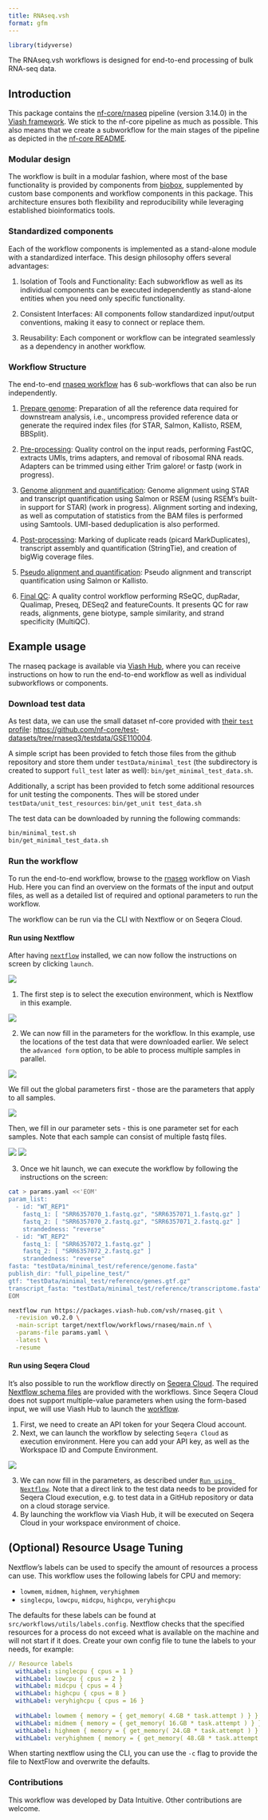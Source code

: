 ```yaml
---
title: RNAseq.vsh
format: gfm
---
```


<!-- README.md is generated by running 'quarto render README.qmd' -->

```r
library(tidyverse)
```

The RNAseq.vsh workflows is designed for end-to-end processing of bulk RNA-seq data. 

## Introduction

This package contains the [nf-core/rnaseq](https://github.com/nf-core/rnaseq) pipeline (version 3.14.0) in the [Viash framework](http://www.viash.io). We stick to the nf-core pipeline as much as possible. This also means that we create a subworkflow for the main stages of the pipeline as depicted in the [nf-core README](https://github.com/nf-core/rnaseq).

### Modular design
The workflow is built in a modular fashion, where most of the base functionality is provided by components from [biobox](https://www.viash-hub.com/packages/biobox/latest), supplemented by custom base components and workflow components in this package. This architecture ensures both flexibility and reproducibility while leveraging established bioinformatics tools.

### Standardized components
Each of the workflow components is implemented as a stand-alone module with a standardized interface. This design philosophy offers several advantages:

1. Isolation of Tools and Functionality: Each subworkflow as well as its individual components can be executed independently as stand-alone entities when you need only specific functionality. 

2. Consistent Interfaces: All components follow standardized input/output conventions, making it easy to connect or replace them. 

3. Reusability: Each component or workflow can be integrated seamlessly as a dependency in another workflow. 

### Workflow Structure

The end-to-end [rnaseq workflow](https://www.viash-hub.com/packages/rnaseq/v0.2.0/components/workflows/rnaseq) has 6 sub-workflows that can also be run independently.

1. [Prepare genome](https://www.viash-hub.com/packages/rnaseq/v0.2.0/components/workflows/prepare_genome): Preparation of all the reference data required for downstream analysis, i.e., uncompress provided reference data or generate the required index files (for STAR, Salmon, Kallisto, RSEM, BBSplit).

2. [Pre-processing](https://www.viash-hub.com/packages/rnaseq/v0.2.0/components/workflows/pre_processing): Quality control on the input reads, performing FastQC, extracts UMIs, trims adapters, and removal of ribosomal RNA reads. Adapters can be trimmed using either Trim galore! or fastp (work in progress).

3. [Genome alignment and quantification](https://www.viash-hub.com/packages/rnaseq/v0.2.0/components/workflows/genome_alignment_and_quant): Genome alignment using STAR and transcript quantification using Salmon or RSEM (using RSEM's built-in support for STAR) (work in progress). Alignment sorting and indexing, as well as computation of statistics from the BAM files is performed using Samtools. UMI-based deduplication is also performed. 

4. [Post-processing](https://www.viash-hub.com/packages/rnaseq/v0.2.0/components/workflows/post_processing): Marking of duplicate reads (picard MarkDuplicates), transcript assembly and quantification (StringTie), and creation of bigWig coverage files.

5. [Pseudo alignment and quantification](https://www.viash-hub.com/packages/rnaseq/v0.2.0/components/workflows/pseudo_alignment_and_quant): Pseudo alignment and transcript quantification using Salmon or Kallisto. 

6. [Final QC](https://www.viash-hub.com/packages/rnaseq/v0.2.0/components/workflows/quality_control): A quality control workflow performing RSeQC, dupRadar, Qualimap, Preseq, DESeq2 and featureCounts. It presents QC for raw reads, alignments, gene biotype, sample similarity, and strand specificity (MultiQC).

## Example usage

The rnaseq package is available via [Viash Hub](https://www.viash-hub.com/packages/rnaseq/v0.2.0/components), where you can receive instructions on how to run the end-to-end workflow as well as individual subworkflows or components.

### Download test data

As test data, we can use the small dataset nf-core provided with [their `test` profile](https://github.com/nf-core/test-datasets/blob/rnaseq3/samplesheet/v3.10/samplesheet_test.csv): <https://github.com/nf-core/test-datasets/tree/rnaseq3/testdata/GSE110004>.

A simple script has been provided to fetch those files from the github repository and store them under `testData/minimal_test` (the subdirectory is created to support `full_test` later as well): `bin/get_minimal_test_data.sh`. 

Additionally, a script has been provided to fetch some additional resources for unit testing the components. Thes will be stored under `testData/unit_test_resources`: `bin/get_unit test_data.sh`

The test data can be downloaded by running the following commands:

``` bash
bin/minimal_test.sh
bin/get_minimal_test_data.sh
```

### Run the workflow

To run the end-to-end workflow, browse to the [rnaseq](https://www.viash-hub.com/packages/rnaseq/v0.2.0/components/workflows/rnaseq) workflow on Viash Hub. Here you can find an overview on the formats of the input and output files, as well as a detailed list of required and optional parameters to run the workflow. 

The workflow can be run via the CLI with Nextflow or on Seqera Cloud.

#### Run using Nextflow

After having [`nextflow`](https://www.nextflow.io/docs/latest/getstarted.html) installed, we can now follow the instructions on screen by clicking `launch`.

![](assets/launch_workflow.png)

1. The first step is to select the execution environment, which is Nextflow in this example.

![](assets/nextflow_execution.png)

2. We can now fill in the parameters for the workflow. In this example, use the locations of the test data that were downloaded earlier. We select the `advanced form` option, to be able to process multiple samples in parallel.

![](assets/advanced_form.png)

We fill out the global parameters first - those are the parameters that apply to all samples.

![](assets/global_params.png)

Then, we fill in our parameter sets - this is one parameter set for each samples. Note that each sample can consist of multiple fastq files.

![](assets/parameter_set_1.png)
![](assets/parameter_set_2.png)

3. Once we hit launch, we can execute the workflow by following the instructions on the screen:

``` bash
cat > params.yaml <<'EOM'
param_list:
  - id: "WT_REP1"
    fastq_1: [ "SRR6357070_1.fastq.gz", "SRR6357071_1.fastq.gz" ]
    fastq_2: [ "SRR6357070_2.fastq.gz", "SRR6357071_2.fastq.gz" ]
    strandedness: "reverse"
  - id: "WT_REP2"
    fastq_1: [ "SRR6357072_1.fastq.gz" ]
    fastq_2: [ "SRR6357072_2.fastq.gz" ]
    strandedness: "reverse"
fasta: "testData/minimal_test/reference/genome.fasta"
publish_dir: "full_pipeline_test/"
gtf: "testData/minimal_test/reference/genes.gtf.gz"
transcript_fasta: "testData/minimal_test/reference/transcriptome.fasta"
EOM

nextflow run https://packages.viash-hub.com/vsh/rnaseq.git \
  -revision v0.2.0 \
  -main-script target/nextflow/workflows/rnaseq/main.nf \
  -params-file params.yaml \
  -latest \
  -resume
```

#### Run using Seqera Cloud

It's also possible to run the workflow directly on [Seqera Cloud](https://cloud.seqera.io/). The required [Nextflow schema files](https://nextflow-io.github.io/nf-schema/latest/nextflow_schema/nextflow_schema_specification/) are provided with the workflows. Since Seqera Cloud does not support multiple-value parameters when using the form-based input, we will use Viash Hub to launch the [workflow](https://www.viash-hub.com/packages/rnaseq/v0.2.0/components/workflows/rnaseq). 

1. First, we need to create an API token for your Seqera Cloud account.
2. Next, we can launch the workflow by selecting `Seqera Cloud` as execution environment. Here you can add your API key, as well as the Workspace ID and Compute Environment. 

![](assets/seqera_cloud_execution.png)

3. We can now fill in the parameters, as described under [`Run using Nextflow`](#run-using-nextflow). Note that a direct link to the test data needs to be provided for Seqera Cloud execution, e.g. to test data in a GitHub repository or data on a cloud storage service.
4. By launching the workflow via Viash Hub, it will be executed on Seqera Cloud in your workspace environment of choice.

## (Optional) Resource Usage Tuning

Nextflow’s labels can be used to specify the amount of resources a process can use. This workflow uses the following labels for CPU and memory: 

* `lowmem`, `midmem`, `highmem`, `veryhighmem`
* `singlecpu`, `lowcpu`, `midcpu`, `highcpu`, `veryhighcpu`

The defaults for these labels can be found at `src/workflows/utils/labels.config`. Nextflow checks that the specified resources for a process do not exceed what is available on the machine and will not start if it does. Create your own config file to tune the labels to your needs, for example:

``` yaml
// Resource labels
  withLabel: singlecpu { cpus = 1 }
  withLabel: lowcpu { cpus = 2 }
  withLabel: midcpu { cpus = 4 }
  withLabel: highcpu { cpus = 8 }
  withLabel: veryhighcpu { cpus = 16 }
 
  withLabel: lowmem { memory = { get_memory( 4.GB * task.attempt ) } }
  withLabel: midmem { memory = { get_memory( 16.GB * task.attempt ) } }
  withLabel: highmem { memory = { get_memory( 24.GB * task.attempt ) } }
  withLabel: veryhighmem { memory = { get_memory( 48.GB * task.attempt ) } }
```

When starting nextflow using the CLI, you can use the `-c` flag to provide the file to NextFlow and overwrite the defaults.

### Contributions

This workflow was developed by Data Intuitive. Other contributions are welcome.
